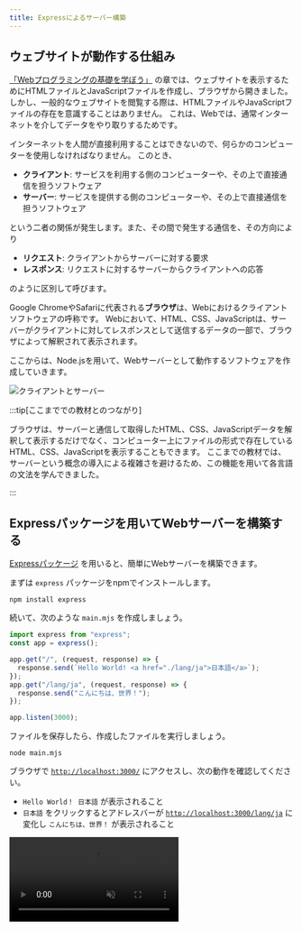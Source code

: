 ```yaml
---
title: Expressによるサーバー構築
---
```



## ウェブサイトが動作する仕組み

[「Webプログラミングの基礎を学ぼう」](/docs/trial-session/) の章では、ウェブサイトを表示するためにHTMLファイルとJavaScriptファイルを作成し、ブラウザから開きました。
しかし、一般的なウェブサイトを閲覧する際は、HTMLファイルやJavaScriptファイルの存在を意識することはありません。
これは、Webでは、通常インターネットを介してデータをやり取りするためです。

インターネットを人間が直接利用することはできないので、何らかのコンピューターを使用しなければなりません。
このとき、

- **クライアント**: サービスを利用する側のコンピューターや、その上で直接通信を担うソフトウェア
- **サーバー**: サービスを提供する側のコンピューターや、その上で直接通信を担うソフトウェア

という二者の関係が発生します。また、その間で発生する通信を、その方向により

- **リクエスト**: クライアントからサーバーに対する要求
- **レスポンス**: リクエストに対するサーバーからクライアントへの応答

のように区別して呼びます。

Google ChromeやSafariに代表される**ブラウザ**は、Webにおけるクライアントソフトウェアの呼称です。
Webにおいて、HTML、CSS、JavaScriptは、サーバーがクライアントに対してレスポンスとして送信するデータの一部で、ブラウザによって解釈されて表示されます。

ここからは、Node.jsを用いて、Webサーバーとして動作するソフトウェアを作成していきます。

![クライアントとサーバー](./client-server.drawio.svg)

:::tip[ここまででの教材とのつながり]

ブラウザは、サーバーと通信して取得したHTML、CSS、JavaScriptデータを解釈して表示するだけでなく、コンピューター上にファイルの形式で存在しているHTML、CSS、JavaScriptを表示することもできます。
ここまでの教材では、サーバーという概念の導入による複雑さを避けるため、この機能を用いて各言語の文法を学んできました。

:::

## Expressパッケージを用いてWebサーバーを構築する

[Expressパッケージ](https://www.npmjs.com/package/express) を用いると、簡単にWebサーバーを構築できます。

まずは `express` パッケージをnpmでインストールします。

```shell
npm install express
```

続いて、次のような `main.mjs` を作成しましょう。

```javascript title="main.mjs" showLineNumbers
import express from "express";
const app = express();

app.get("/", (request, response) => {
  response.send(`Hello World! <a href="./lang/ja">日本語</a>`);
});
app.get("/lang/ja", (request, response) => {
  response.send("こんにちは、世界！");
});

app.listen(3000);
```

<ViewSource url={import.meta.url} path="_samples/express-server" />

ファイルを保存したら、作成したファイルを実行しましょう。

```shell
node main.mjs
```

ブラウザで <a href="http://localhost:3000/" target="_blank">`http://localhost:3000/`</a> にアクセスし、次の動作を確認してください。

- `Hello World！ 日本語` が表示されること
- `日本語` をクリックするとアドレスバーが <a href="http://localhost:3000/lang/ja" target="_blank">`http://localhost:3000/lang/ja`</a> に変化し `こんにちは、世界！` が表示されること

<video src={expressSetupVideo} muted controls />

:::warning[Webサーバーの停止]

サーバーは、クライアントからのリクエストを待ち受けるため、管理者により指示されない限り終了しないソフトウェアとして動作します。
Expressで構築したサーバーは、ターミナル上で<kbd>control</kbd> + <kbd>C</kbd> (macOS) / <kbd>Ctrl</kbd> + <kbd>C</kbd> (Windows) を押すことで停止することができます。

:::

## HTTPとURL

前項のプログラムが動作する仕組みを理解するためには、ブラウザとサーバーの間で行われるやり取りについて知る必要があります。
互いが好き勝手にデータを送受信しても、意味のあるやり取りは成立しません。
そこで、ブラウザとサーバーの間でデータを送受信する際には、一定の手順に従う必要があります。
この手順のことを**プロトコル**と呼び、Webの世界では、**HTTP**と呼ばれるプロトコルが用いられます。

ブラウザは、アドレスバーに**URL**が入力されると、その情報をもとにHTTPを用いてサーバーと通信します。
例えば、先ほどの例で使用した `http://localhost:3000/lang/ja` というURLは、次のように解釈されます。

<p>
  <UrlStructureExplanation />
</p>

- **プロトコル**:
  `http` または `https` のいずれかです。
  いずれを指定しても使用されるプロトコルはHTTPですが、`https` を指定した場合は通信内容が暗号化されます。
  この例では `http` を用いていますが、インターネット上に公開するウェブサイトでは `https` を用いることが推奨されます。
- **ドメイン**:
  通信先のコンピューターを特定するための識別子です。
  この例ではサーバーを自分のコンピューター上に構築しているため、自分自身を表す特殊なドメイン `localhost` を用いています。
  `example.com` や `foo.example.net` は、実際のインターネット上で使われるドメイン名の例です。
- **ポート**:
  通信先のコンピューター上で、どのプログラムと通信するかを特定するための整数です。
  ポートを変えることで、同じコンピューター上で複数のサーバーが通信を待ち受けることができます。
  省略すると、プロトコル部分が `http` の場合は80番ポートが、`https` の場合は443番ポートが用いられます。
- **パス**:
  クライアントがサーバーに対し、何を要求するかを指定するための文字列です。
  Linuxのファイルシステムで用いられるパスと同様に、意味的には `/` 記号によって階層化されますが、クライアントはサーバーに対してパスを文字列として送信するだけで、その内容はサーバーによって自由に解釈されます。

`http://localhost:3000/lang/ja` というURLは、HTTPプロトコルを暗号化せずに用いて、`localhost` というドメインの3000番ポートで待ち受けているサーバーに対して `/lang/ja` というパスを要求することを意味します。

このように、URLに含まれる情報のうち、プロトコル、ドメイン、ポートはネットワーク上で通信を行うために用いられる情報です。
残りのパス部分をどのように扱うかが、サーバー側のプログラムにおける主な関心事になります。

## Hello Worldサーバーの動作

`main.mjs` のプログラムを参照しながら、ブラウザとサーバーの間でどのようなやり取りが行われているのかを確認しましょう。

```javascript title="main.mjs (再掲)" showLineNumbers
import express from "express";
const app = express();

app.get("/", (request, response) => {
  response.send(`Hello World! <a href="./lang/ja">日本語</a>`);
});
app.get("/lang/ja", (request, response) => {
  response.send("こんにちは、世界！");
});

app.listen(3000);
```

### `node main.mjs` を実行したとき

1. **[2行目]** `const app = express();` により、Expressの [`Application`](https://expressjs.com/ja/api.html#app) クラスのインスタンスが作成されます。
2. **[4行目]** `app.get("/", (request, response) => { ... });` で呼び出された [`get`](https://expressjs.com/ja/api.html#app.get.method) メソッドにより、`/` というパスに対するリクエストを受けたときに実行される関数として、第2引数に指定された関数が登録されます。この時点では関数は `Application` インスタンスに登録されるのみで、実行はされません。
3. **[7行目]** 4行目と同様に、`/lang/ja` というパスに対するリクエストを受けたときに実行される関数が登録されます。
4. **[11行目]** `app.listen(3000);` により、Expressはリクエストを待ち受けるHTTPサーバーとして動作を開始します。

### ブラウザの操作を行ったとき

1. 利用者が、ブラウザのアドレスバーに `http://localhost:3000/` というURLを入力します。
2. ブラウザは、`localhost:3000` で起動しているExpressのサーバーに対して、`/` というパスに対するHTTPリクエストを送信します。
3. Expressは `/` に対するHTTPリクエストを受け取り、**[4行目]** の関数を実行します。引数として、Expressは次に示す2つのオブジェクトを生成して渡します。
   - 第1引数 (`request`): 受け取ったHTTPリクエストに関する情報をExpressが開発者にとって扱いやすい形にまとめた [`Request`](https://expressjs.com/ja/api.html#req) クラスのインスタンス。
   - 第2引数 (`response`): Expressがクライアントに返すHTTPレスポンスを開発者が制御するための [`Response`](https://expressjs.com/ja/api.html#res) クラスのインスタンス。
4. **[5行目]** の <code>{'response.send(`...`);'}</code> により、Expressは <code>{'`Hello World! <a href="./lang/ja">日本語</a>`'}</code> という文字列をレスポンスとして送信します。
5. ブラウザは、受け取ったレスポンスをHTMLとして解釈し、`Hello World!` という文字列と、`日本語` というリンクを表示します。
6. 利用者が、`日本語` というリンクをクリックします。
7. ブラウザは、クリックされたリンクの `href` 属性をもとに、アドレスバーのURLを更新し、ページ遷移を起こします。
   - `href` 属性にプロトコルを含むURLが指定されていれば、そのURLに遷移します。
   - `href` 属性が相対パスの形式で指定されていれば、現在のパスを基準に[Linuxにおける相対パス](/docs/web-servers/linux-commands/#パス)と同様の方法でURLを更新します。この例では、更新前のパスが `/` で、`href` 属性には `./lang/ja` が指定されているため、更新後のパスは `/lang/ja` になり、URLは `http://localhost:3000/lang/ja` に変化します。
8. 2から5までの手順が、`/lang/ja` というパスに対して行われます。

<p>
  <RequestResponseSlideShow />
</p>

## HTMLに指定された外部リソースの取得

サーバーから返されたレスポンスがHTMLである場合、ブラウザによってさらに別のリクエストが送信される場合があります。
例えば、HTMLにはCSSやJavaScriptなどの外部リソースを読み込むためのタグが存在します。
これらの外部リソースは、ブラウザがHTMLを解釈する際に、それぞれに対するリクエストを送信して取得します。

次の例では、ブラウザは2つのHTTPリクエストを送信します。

1. 利用者が、ブラウザのアドレスバーに `http://localhost:3000/` というURLを入力します。
2. ブラウザは、`/` というパスに対するHTTPリクエストを送信します。
3. サーバーは、 `<script src="./script.js"></script>` という文字列をレスポンスとして送信します。
4. ブラウザは、受け取ったレスポンスをHTMLとして解釈し、`script` タグを発見します。
5. ブラウザは、`src` 属性を相対パスとして解釈し、`/script.js` というパスに対してHTTPリクエストを送信します。
6. サーバーは、`document.write("Hello World!");` という文字列をレスポンスとして送信します。
7. ブラウザは、受け取ったレスポンスをJavaScriptとして解釈し、`Hello World!` という文字列を表示します。

```javascript title="main.mjs"
import express from "express";
const app = express();

app.get("/", (request, response) => {
  response.send(`<script src="./script.js"></script>`);
});
app.get("/script.js", (request, response) => {
  response.send(`document.write("Hello World!");`);
});

app.listen(3000);
```

<ViewSource url={import.meta.url} path="_samples/html-external-resources" />

## 静的ウェブサーバー

次の例では、`/`、`/script.js`、`/sub/`、`/sub/script.js` へのリクエストについて、それぞれファイルから読み込んでレスポンスを送信しています。

```javascript title="main.mjs"
import express from "express";
import { readFileSync } from "node:fs";
const app = express();

app.get("/", (request, response) => {
  response.send(readFileSync("./static/index.html", "utf-8"));
});
app.get("/script.js", (request, response) => {
  response.send(readFileSync("./static/script.js", "utf-8"));
});
app.get("/sub/", (request, response) => {
  response.send(readFileSync("./static/sub/index.html", "utf-8"));
});
app.get("/sub/script.js", (request, response) => {
  response.send(readFileSync("./static/sub/script.js", "utf-8"));
});

app.listen(3000);
```

<ViewSource url={import.meta.url} path="_samples/static-hosting-naive" />

[`express.static` 関数](https://expressjs.com/ja/api.html#express.static)を用いると、このような「リクエストを受け取ったら、そのパスに応じて適切なファイルを読み込んでレスポンスとして返す」という一連の動作を簡単に記述できます。

```javascript title="main.mjs"
import express from "express";

const app = express();
app.use(express.static("static"));
app.listen(3000);
```

<ViewSource url={import.meta.url} path="_samples/static-hosting-smart" />

これにより、リクエストのパスをもとに、`static` フォルダ内の適切なファイルが自動的に配信されます。

:::tip[`index.html` の省略]

`express.static` を用いる場合、`index.html` は省略可能になります。つまり、`/` へのリクエストで `static/index.html` が、`/sub` へのリクエストで `static/sub/index.html` にアクセスできるようになります。これは、ExpressやJavaScriptに限ったことではなく、多くのWebサーバーの実装において、こういったルールが成り立ちます。

:::

:::tip[`app.use` と `express.static` の実装]

Expressの [`use` メソッド](https://expressjs.com/ja/api.html#app.use) は、`get` メソッドと同様に、リクエストを受け取ったときに実行される関数を登録するためのメソッドです。
しかし、`use` メソッドは、登録された関数が全てのリクエストに対して実行される点が異なります。
`express.static` 関数は、関数を返す関数となっており、`use` メソッドに渡すことで、リクエストのパスに応じて適切なファイルを読み込んでレスポンスとして返す関数を登録することができます。

Expressの [`Request`](https://expressjs.com/ja/api.html#req) オブジェクトの[`path` プロパティ](https://expressjs.com/ja/api.html#req.path)には、リクエストのパスが文字列として格納されています。
この値を用いて、`express.static` は適切なファイルを読み込みます。
次の例は、`express.static` 関数の簡易な実装例です。
このプログラムは動作はしますが、セキュリティ上の問題があるため、実際のExpressの実装はもっと複雑になっています。

```javascript
const app = express();
app.use((request, response) => {
  response.send(readFileSync("./static" + request.path, "utf-8"));
});
app.listen(3000);
```

<ViewSource url={import.meta.url} path="_samples/app-use" />

:::

## 複雑なウェブページ

前項のプログラムを書き換えて、複雑なHTMLを出力できるようにしてみましょう。

```javascript title="main.mjs"
import express from "express";
const app = express();

const names = ["田中", "鈴木", "佐藤"];
app.get("/", (request, response) => {
  response.send(`
    <!doctype html>
      <html lang="ja">
      <head>
        <meta charset="utf-8" />
        <title>Title</title>
      </head>
      <body>
        <ul>
          ${names.map((name) => `<li>${name}</li>`).join("")}
        </ul>
      </body>
    </html>
  `);
});

app.listen(3000);
```

<ViewSource url={import.meta.url} path="_samples/complex-html" />

:::note[`Array#join`]

[`Array#join` メソッド](https://developer.mozilla.org/ja/docs/Web/JavaScript/Reference/Global_Objects/Array/join)は、配列を指定した区切り文字で結合した文字列を返すメソッドです。

```javascript
console.log(["Apple", "Banana", "Orange"].join("/")); // Apple/Banana/Orange
```

:::

このようにテンプレートリテラルを用いることで、複雑なウェブページの内容を表すことができます。

:::tip[`String#replace` メソッド]

上記のようにテンプレートリテラルを使ってHTMLを作成することもできますが、HTMLがさらに長くなったり、複雑なプログラムが必要になってきたりしたらこのまま続けていくのは難しそうです。

[`String#replace`](https://developer.mozilla.org/ja/docs/Web/JavaScript/Reference/Global_Objects/String/replace) メソッドは、第1引数に与えられた文字列に一致する文字列を第2引数の文字列に置き換えた新しい文字列を返します。
`String#replace` メソッドは、最初に一致した場所のみを置き換えます。
一致するすべての場所を置き換えたい場合は、代わりに [`String#replaceAll`](https://developer.mozilla.org/ja/docs/Web/JavaScript/Reference/Global_Objects/String/replaceAll) メソッドを使います。

```js
const base = "ABCBCC";
document.write(base.replace("BC", "EFG")); // AEFGBCC
document.write(base.replaceAll("C", "T")); // ABTBTT
```

`String#replace` メソッドを用いることで、長いHTMLを見通しよく記述できるようになります。

```html title="index.html"
<!doctype html>
<html lang="ja">
  <head>
    <meta charset="utf-8" />
    <title>Title</title>
  </head>
  <body>
    <ul>
      <!-- users -->
    </ul>
  </body>
</html>
```

```js title="main.mjs"
import express from "express";
import { readFileSync } from "node:fs";

const app = express();

const names = ["田中", "鈴木", "佐藤"];
app.get("/", (request, response) => {
  const template = readFileSync("./index.html", "utf-8");
  const html = template.replace(
    "<!-- users -->",
    names.map((name) => `<li>${name}</li>`).join(""),
  );
  response.send(html);
});

app.listen(3000);
```

リクエストを受け取ったとき、プログラムではまず `readFileSync` 関数を用いて `index.html` ファイルの内容を文字列として読み込んでいます。

次の行で `String#replace` メソッドを用いて、読み込んだHTMLファイルの中の `"<!-- users -->"` を、 `names` を箇条書きにした文字列に置換します。

:::

## 演習

### 訪問者カウンター

Expressを用いて、`あなたはn人目のお客様です。` とレスポンスするWebサーバーを作成してください。`n` はアクセスされるたびに1ずつ増えるようにしてください。

<Answer title="訪問者カウンター">

```javascript title="main.mjs"
import express from "express";
const app = express();

let count = 0;
app.get("/", (request, response) => {
  count += 1;
  response.send(`あなたは${count}人目のお客様です。`);
});

app.listen(3000);
```

<ViewSource url={import.meta.url} path="_samples/nth" />

</Answer>

### サーバー側とクライアント側

(重要) アクセスされた時刻をウェブサーバー側で求めて表示するウェブサーバーと、ブラウザに求めさせるウェブサーバーをそれぞれ作成してください。また、この2つの違いは何でしょうか。どういった場合にどちらの手法を使うのが適切でしょうか。

<Answer title="サーバー側とクライアント側">

```javascript
app.get("/", (request, response) => {
  response.send(`
    <!doctype html>
      <html lang="ja">
      <head>
        <meta charset="utf-8" />
        <title>Title</title>
      </head>
      <body>
        ${
          // この部分はサーバーサイドで実行されます
          new Date().toString()
        }
        <script>
          // この部分はクライアントサイドで実行されます
          document.write(new Date().toString());
        </script>
      </body>
    </html>
  `);
});
```

<ViewSource url={import.meta.url} path="_samples/server-or-client" />

</Answer>
